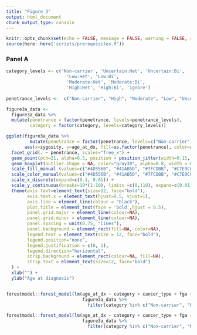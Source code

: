 ```yaml
---
title: "Figure 3"
output: html_document
chunk_output_type: console
---
```


```r
knitr::opts_chunk$set(echo = FALSE, message = FALSE, warning = FALSE, autodep = knitr::dep_prev())
source(here::here('scripts/prerequisites.R'))
```


### Panel A
```r
category_levels <- c('Non-carrier', 'Uncertain:Het', 'Uncertain:Bi',
                       'Low:Het', 'Low:Bi',
                       'Moderate:Het', 'Moderate:Bi',
                       'High:Het', 'High:Bi', 'ignore')
  
penetrance_levels <-  c("Non-carrier", "High", "Moderate", "Low", "Uncertain")

figure3a_data <-
  figure3a_data %>%
  mutate(penetrance = factor(penetrance, levels=penetrance_levels),
         category = factor(category, levels=category_levels))

ggplot(figure3a_data %>%
         mutate(penetrance = factor(penetrance, levels=c("Non-carrier", "High", "Moderate", "Low", "Uncertain"))),
       aes(x=zygosity, y=age_at_dx, fill=as.factor(penetrance), color=as.factor(penetrance))) + 
  facet_grid(. ~ penetrance, scales="free_x") +
  geom_point(pch=21, alpha=0.5, position = position_jitter(width=0.15, height=0.15)) +
  geom_boxplot(outlier.shape = NA, color="gray30", alpha=0.8, width = 0.8) +
  scale_fill_manual (values=c("#4D556B", "#41AB5D", "#7FCDBB", "#C7E9C0", "#BDBDBD")) +
  scale_color_manual(values=c("#4D556B", "#41AB5D", "#7FCDBB", "#C7E9C0", "#BDBDBD")) +
  scale_x_discrete(expand=c(0.1, 0.01)) +
  scale_y_continuous(breaks=10*(1:10), limits =c(0,110), expand=c(0.01, 0.01)) +
  theme(axis.text=element_text(size=12, face="bold"),
        axis.text.x = element_text(hjust=0.5, vjust=1),
        axis.line = element_line(colour = "black"),
        plot.title = element_text(face = 'bold',hjust = 0.5),
        panel.grid.major = element_line(colour=NA),
        panel.grid.minor = element_line(colour=NA),
        panel.spacing = unit(0.75, "lines"),
        panel.background = element_rect(fill=NA, color=NA),
        legend.text = element_text(size = 12, face="bold"),
        legend.position="none",
        legend.justification = c(0, 1),
        legend.direction="horizontal",
        strip.background = element_rect(colour=NA, fill=NA),
        strip.text = element_text(size=12, face="bold")
  ) +
  xlab("") +
  ylab("Age at diagnosis")


forestmodel::forest_model(lm(age_at_dx ~ category + cancer_type + fga + sex + sample_type , 
                             figure3a_data %>% 
                               filter(category %in% c("Non-carrier", "High:Het", "High:Bi"))))$data      

forestmodel::forest_model(lm(age_at_dx ~ category + cancer_type + fga + sex + sample_type , 
                             figure3a_data %>% 
                               filter(category %in% c("Non-carrier", "Moderate:Het", "Moderate:Bi"))))$data      

```


